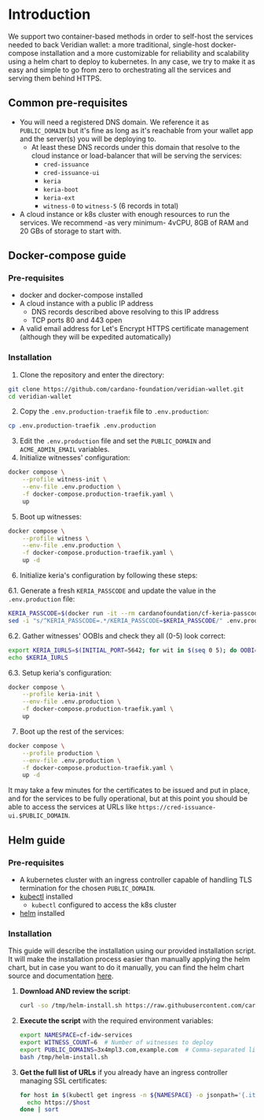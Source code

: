 # Introduction

We support two container-based methods in order to self-host the services needed to back Veridian wallet: a more traditional, single-host docker-compose installation and a more customizable for reliability and scalability using a helm chart to deploy to kubernetes.
In any case, we try to make it as easy and simple to go from zero to orchestrating all the services and serving them behind HTTPS.

## Common pre-requisites

- You will need a registered DNS domain. We reference it as `PUBLIC_DOMAIN` but it's fine as long as it's reachable from your wallet app and the server(s) you will be deploying to.
  - At least these DNS records under this domain that resolve to the cloud instance or load-balancer that will be serving the services:
    - `cred-issuance`
    - `cred-issuance-ui`
    - `keria`
    - `keria-boot`
    - `keria-ext`
    - `witness-0` to `witness-5` (6 records in total)
- A cloud instance or k8s cluster with enough resources to run the services. We recommend -as very minimum- 4vCPU, 8GB of RAM and 20 GBs of storage to start with.

## Docker-compose guide

### Pre-requisites

- docker and docker-compose installed
- A cloud instance with a public IP address
  - DNS records described above resolving to this IP address
  - TCP ports 80 and 443 open
- A valid email address for Let's Encrypt HTTPS certificate management (although they will be expedited automatically)

### Installation

1. Clone the repository and enter the directory:
```bash
git clone https://github.com/cardano-foundation/veridian-wallet.git
cd veridian-wallet
```
2. Copy the `.env.production-traefik` file to `.env.production`:
```bash
cp .env.production-traefik .env.production
```
3. Edit the `.env.production` file and set the `PUBLIC_DOMAIN` and `ACME_ADMIN_EMAIL` variables.
4. Initialize witnesses' configuration:
```bash
docker compose \
    --profile witness-init \
    --env-file .env.production \
    -f docker-compose.production-traefik.yaml \
    up
```
5. Boot up witnesses:
```bash
docker compose \
    --profile witness \
    --env-file .env.production \
    -f docker-compose.production-traefik.yaml \
    up -d
```
6. Initialize keria's configuration by following these steps:

6.1. Generate a fresh `KERIA_PASSCODE` and update the value in the `.env.production` file:
```bash
KERIA_PASSCODE=$(docker run -it --rm cardanofoundation/cf-keria-passcode-gen)
sed -i "s/^KERIA_PASSCODE=.*/KERIA_PASSCODE=$KERIA_PASSCODE/" .env.production
```
6.2. Gather witnesses' OOBIs and check they all (0-5) look correct:
```bash
export KERIA_IURLS=$(INITIAL_PORT=5642; for wit in $(seq 0 5); do OOBI=$(docker compose -f docker-compose.production-traefik.yaml logs witness-$wit 2>/dev/null | grep Witness.wit | awk '{print $NF}'); echo http://witness-$wit:$(( INITIAL_PORT + wit ))/oobi/${OOBI}/controller?role=witness; done | xargs echo)
echo $KERIA_IURLS
```
6.3. Setup keria's configuration:
```bash
docker compose \
    --profile keria-init \
    --env-file .env.production \
    -f docker-compose.production-traefik.yaml \
    up
```
7. Boot up the rest of the services:
```bash
docker compose \
    --profile production \
    --env-file .env.production \
    -f docker-compose.production-traefik.yaml \
    up -d
```

It may take a few minutes for the certificates to be issued and put in place, and for the services to be fully operational, but at this point you should be able to access the services at URLs like `https://cred-issuance-ui.$PUBLIC_DOMAIN`. 


## Helm guide

### Pre-requisites

- A kubernetes cluster with an ingress controller capable of handling TLS termination for the chosen `PUBLIC_DOMAIN`.
- [kubectl](https://kubernetes.io/docs/tasks/tools/#kubectl) installed
  - `kubectl` configured to access the k8s cluster
- [helm](https://helm.sh) installed 

### Installation

This guide will describe the installation using our provided installation script. It will make the installation process easier than manually applying the helm chart, but in case you want to do it manually, you can find the helm chart source and documentation [here](https://github.com/cardano-foundation/cf-helm-charts/tree/main/charts/cf-idw).

1. **Download AND review the script**:
   ```sh
   curl -so /tmp/helm-install.sh https://raw.githubusercontent.com/cardano-foundation/cf-helm-charts/refs/heads/main/charts/cf-idw/helm-install.sh
   ```

2. **Execute the script** with the required environment variables:
   ```sh
   export NAMESPACE=cf-idw-services
   export WITNESS_COUNT=6  # Number of witnesses to deploy
   export PUBLIC_DOMAINS=3x4mpl3.com,example.com  # Comma-separated list of public domains where the deployment will be served from
   bash /tmp/helm-install.sh
   ```

3. **Get the full list of URLs** if you already have an ingress controller managing SSL certificates:
   ```sh
   for host in $(kubectl get ingress -n ${NAMESPACE} -o jsonpath='{.items[*].spec.rules[*].host}'); do
     echo https://$host
   done | sort
   ```
